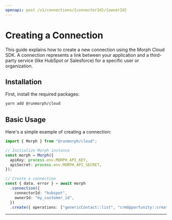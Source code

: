 ```yaml
---
openapi: post /v1/connections/{connectorId}/{ownerId}
---
```


# Creating a Connection

This guide explains how to create a new connection using the Morph Cloud SDK. A connection represents a link between your application and a third-party service (like HubSpot or Salesforce) for a specific user or organization.

## Installation

First, install the required packages:

```bash
yarn add @runmorph/cloud
```

## Basic Usage

Here's a simple example of creating a connection:

```typescript
import { Morph } from "@runmorph/cloud";

// Initialize Morph instance
const morph = Morph({
  apiKey: process.env.MORPH_API_KEY,
  apiSecret: process.env.MORPH_API_SECRET,
});

// Create a connection
const { data, error } = await morph
  .connection({
    connectorId: "hubspot",
    ownerId: "my_customer_id",
  })
  .create({ operations: ["genericContact::list", "crmOpportunity::create"] });
```

---
